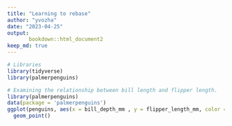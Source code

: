```yaml
---
title: "Learning to rebase"
author: "yvozha"
date: "2023-04-25"
output:
       bookdown::html_document2
keep_md: true
---
```


```r
# Libraries
library(tidyverse)
library(palmerpenguins)
```

```r
# Examining the relationship between bill length and flipper length.
library(palmerpenguins)
data(package = 'palmerpenguins')
ggplot(penguins, aes(x = bill_depth_mm , y = flipper_length_mm, color = species)) +
  geom_point()
```

